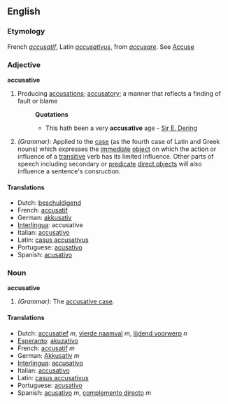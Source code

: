 ==English==
===Etymology===
French ''[[accusatif]]'', Latin ''[[accusativus]]'', from ''[[accusare]]''. See [[Accuse]]

===Adjective===
'''accusative'''

#Producing [[accusation]]s; [[accusatory]]; a manner that reflects a finding of fault or blame
#:'''Quotations'''
#:*This hath been a very '''accusative''' age - [[Sir E. Dering]]
#''(Grammar):'' Applied to the [[case]] (as the fourth case of Latin and Greek nouns) which expresses the [[immediate]]  [[direct object|object]] on which the action or influence of a [[transitive]] verb has its limited influence. Other parts of speech including secondary or [[predicate]] [[direct objects]] will also influence a sentence's consruction.

====Translations====
*Dutch: [[beschuldigend]]
*French: [[accusatif]]
*German: [[akkusativ]]
*[[Interlingua]]: accusative
*Italian: [[accusativo]]
*Latin: [[casus accusativus]]
*Portuguese: [[acusativo]]
*Spanish: [[acusativo]]

===Noun===
'''accusative'''

#''(Grammar):'' The [[accusative case]].

====Translations====
*Dutch: [[accusatief]] ''m'', [[vierde naamval]] ''m'', [[lijdend voorwerp]] ''n''
*[[Esperanto]]: [[akuzativo]]
*French: [[accusatif]] ''m''
*German: [[Akkusativ]] ''m''
*[[Interlingua]]: [[accusativo]]
*Italian: [[accusativo]]
*Latin: [[casus accusativus]]
*Portuguese: [[acusativo]]
*Spanish: [[acusativo]] ''m'', [[complemento directo]] ''m''